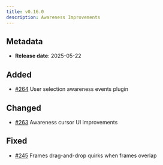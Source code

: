 ```yaml
---
title: v0.16.0
description: Awareness Improvements
---
```


## Metadata

- **Release date**: 2025-05-22

## Added

- [#264](https://github.com/InditexTech/weavejs/issues/264) User selection awareness events plugin

## Changed

- [#263](https://github.com/InditexTech/weavejs/issues/263) Awareness cursor UI improvements

## Fixed

- [#245](https://github.com/InditexTech/weavejs/issues/245) Frames drag-and-drop quirks when frames overlap

